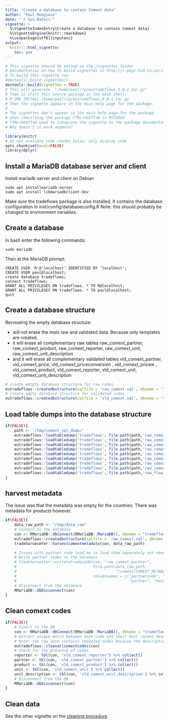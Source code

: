 ```yaml
---
title: "Create a database to contain Comext data"
author: "Paul Rougieux"
date: "`r Sys.Date()`"
vignette: >
  %\VignetteIndexEntry{Create a database to contain Comext data}
  %\VignetteEngine{knitr::rmarkdown}
  %\usepackage[utf8]{inputenc}
output:
  knitr:::html_vignette:
    toc: yes
---
```



```r
# This vignette should be edited in the /vignettes folder
# Documentation on how to build vignettes in http://r-pkgs.had.co.nz/vignettes.html
# To build this vignette run 
#devtools::build_vignettes()
devtools::build(vignettes = TRUE)
# This will generate  "/home/paul/rp/eutradeflows_0.0.1.tar.gz"
# Then in stall this source package in the bash shell:
# R CMD INSTALL /home/paul/rp/eutradeflows_0.0.1.tar.gz
# Then the vignette appears in the main help page for the package.
#
# The vignettes don't appear in the main help page for the package.
# when rebuilding the package CTRL+SHIFT+B in RSTUDIO
# CTRL+SHIFT+B used to integrate the vignette to the package documentation
# Why doesn't it work anymore? 
```


```r
library(knitr)
# Do not evaluate code chunks below, only display code
opts_chunk$set(eval=FALSE) 
library(dplyr)
```


## Install a MariaDB database server and client

Install mariadb server and client on Debian
```
sudo apt installmariadb-server
sudo apt install libmariadbclient-dev
```

Make sure the tradeflows package is also installed. 
It contains the database configuration in inst/config/databaseconfig.R
Note: this should probably be changed to environment variables. 


## Create a database

In bash enter the following commands:
```
sudo mariadb
```
Then at the MariaDB prompt:
```
CREATE USER 'R'@'localhost' IDENTIFIED BY 'localhost';
CREATE USER paul@localhost;
create database tradeflows;
connect tradeflows;
GRANT ALL PRIVILEGES ON tradeflows. * TO R@localhost;
GRANT ALL PRIVILEGES ON tradeflows. * TO paul@localhost;
quit
```

## Create a database structure
Recreating the empty database structure:

* will not erase the main  raw and validated data. 
 Because only templates are created. 
* it will erase all complementary raw tables raw_comext_partner, raw_comext_product, raw_comext_reporter, raw_comext_unit, raw_comext_unit_description
* and it will erase all complementary validated tables vld_comext_partner, vld_comext_price, vld_comext_priceconversion , vld_comext_pricew , vld_comext_product, vld_comext_reporter, vld_comext_unit, vld_comext_unit_description

```r
# create emtpty database structure for raw codes
eutradeflows::createdbstructure(sqlfile = 'raw_comext.sql', dbname = 'tradeflows')
# create empty database structure for validated codes
eutradeflows::createdbstructure(sqlfile = 'vld_comext.sql', dbname = 'tradeflows')
```

## Load table dumps into the database structure

```r
if(FALSE){
    path <- '/tmp/comext_sql_dump/'
    eutradeflows::loadtabledump('tradeflows', file.path(path,'raw_comext_monthly.sql.7z'))
    eutradeflows::loadtabledump('tradeflows', file.path(path,'raw_comext_monthly_template.sql.7z'))
    eutradeflows::loadtabledump('tradeflows', file.path(path,'raw_comext_partner.sql.7z'))
    eutradeflows::loadtabledump('tradeflows', file.path(path,'raw_comext_product.sql.7z'))
    eutradeflows::loadtabledump('tradeflows', file.path(path,'raw_comext_reporter.sql.7z'))
    eutradeflows::loadtabledump('tradeflows', file.path(path,'raw_comext_unit_description.sql.7z'))
    eutradeflows::loadtabledump('tradeflows', file.path(path,'raw_comext_unit.sql.7z'))
    eutradeflows::loadtabledump('tradeflows', file.path(path,'raw_comext_yearly_template.sql.7z'))
    eutradeflows::loadtabledump('tradeflows', file.path(path,'raw_flow_yearly.sql.7z'))
}
```

## harvest metadata
The issue was that the metadata was empty for the countries.
There was metadata for products however. 

```r
if(FALSE){
    data_raw_path <- "/tmp/data_raw"
    # Connect to the database
    con <- RMariaDB::dbConnect(RMariaDB::MariaDB(), dbname = "tradeflows")
    eutradeflows::createdbstructure(sqlfile = 'raw_comext.sql', dbname = 'tradeflows') 
    tradeharveseter::harvestcomextmetadata(con, data_raw_path)

    # Issues with partner code lead me to load them separately not needed if everything works well
    # Write partner codes to the database
    # tradeharvester::writetxtcodes2db(con, "raw_comext_partner",
    #                                  file.path(data_raw_path, 
    #                                            "/comext/COMEXT_METADATA/CLASSIFICATIONS_AND_RELATIONS/ENGLISH/PARTNERS.txt"),
    #                                  columnnames = c("partnercode", "datestart", "dateend",
    #                                                  "partner", "datestart2", "dateend2"))
    # Disconnect from the database
    RMariaDB::dbDisconnect(con)
}
```

## Clean comext codes

```r
if(FALSE){
    # Conect to the DB
    con <- RMariaDB::dbConnect(RMariaDB::MariaDB(), dbname = "tradeflows")
    # Extract unique match between each code and their most recent description
    # Note: the raw data contains repeated codes because the description changes over time. 
    eutradeflows::cleanallcomextcodes(con)
    # Check for the presence of codes 
    reporter <- tbl(con, "vld_comext_reporter") %>% collect()    
    partner <- tbl(con, 'vld_comext_partner') %>% collect()
    product <- tbl(con, 'vld_comext_product') %>% collect()
    unit <- tbl(con, 'vld_comext_unit') %>% collect()
    unit_description <- tbl(con, 'vld_comext_unit_description') %>% collect()
    # Disconnect from the DB 
    RMariaDB::dbDisconnect(con)
}
```


## Clean data
See the other vignette on the [cleaning procedure](clean.html).
